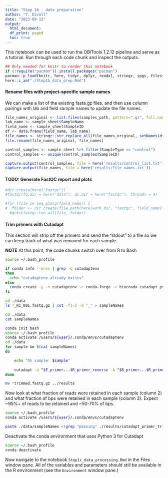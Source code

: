 ```yaml
---
title: "Step 1b - data preparation"
author: "T. Divoll"
date: "2023-09-12"
output: 
  html_document:
  df_print: paged
  toc: true
---
```


This notebook can be used to run the OBITools 1.2.12 pipeline and serve as a tutorial. Run through each code chunk and inspect the outputs.

```r
## Only needed for knitr to render this notebook
if (!require("pacman")) install.packages("pacman")
pacman::p_load(knitr, here, tidyr, dplyr, readxl, stringr, spgs, filesstrings)
here::i_am("./Step1b_data_prep.Rmd")
```

#### Rename files with project-specific sample names

We can make a list of the existing fasta.gz files, and then use column pairings with lab and field sample names to update the file names.

```r
file_names_original <- list.files(samples_path, pattern=".gz", full.names = T, recursive = T)
lab_name <- sample_sheet$SampleName
field_name <- sample_sheet$SampleID
df <- data.frame(field_name, lab_name)
file_names <- stringr::str_replace_all(file_names_original, setNames(df$field_name, df$lab_name))
file.rename(file_names_original, file_names)
```

```r
control_samples <- sample_sheet %>% filter(SampleType == "control")
control_samples <- unique(control_samples$SampleID)
```

```r
capture.output(control_samples, file = here('results/control_list.txt'))
capture.output(file_names, file = here('results/file_names.txt'))
```

#### TODO: Generate FastQC report and plots
```r
#dir.create(here("fastqc"))
#fastqc(fq.dir = here("data"), qc.dir = here("fastqc"), threads = 4)

#for (file in seq_along(field_name)) {
#  folder <- dir.create(file.path(here(work_dir, "fastqc", field_name[file])))
  #qckitfastq::run_all(file, folder)

```

#### Trim primers with Cutadapt

This section will strip off the primers and send the "stdout" to a file so we can keep track of what was removed for each sample.

**NOTE** At this point, the code chunks switch over from R to Bash

```bash
source ~/.bash_profile

if conda info --envs | grep -q cutadaptenv
then 
  echo "cutadaptenv already exists" 
else 
  conda create -y -n cutadaptenv -c conda-forge -c bioconda cutadapt python=3.9 
fi
```

```bash
cd ./data
ls *_R1_001.fastq.gz | cut -f1-2 -d "_" > sampleNames
```

```bash
cd ./data
cat sampleNames
```

```bash
conda init bash
source ~/.bash_profile
conda activate /users/${user}/.conda/envs/cutadaptenv
cd ./data
for sample in $(cat sampleNames)
do

    echo "On sample: $sample"
  
    cutadapt -a ^$F_primer...$R_primer_reverse -A ^$R_primer...$R_primer_reverse --no-indels -e $primer_mismatch --discard-untrimmed -o ${sample}_L001_R1_001_trimmed.fastq.gz -p ${sample}_L001_R2_001_trimmed.fastq.gz ${sample}_L001_R1_001.fastq.gz ${sample}_L001_R2_001.fastq.gz >> ../results/cutadapt_primer_trimming_stats.txt 2>&1
done

mv *trimmed.fastq.gz ../results
```
Now look at what fraction of reads were retained in each sample (column 2) and what fraction of bps were retained in each sample (column 3). Expect \~95%+ of reads to be retained and \~50-70% of bps.

```bash
source ~/.bash_profile
conda activate /users/${user}/.conda/envs/cutadaptenv

paste ./data/sampleNames <(grep "passing" ./results/cutadapt_primer_trimming_stats.txt | cut -f3 -d "(" | tr -d ")") <(grep "filtered" ./results/cutadapt_primer_trimming_stats.txt | cut -f3 -d "(" | tr -d ")") | column -t
```

Deactivate the conda environment that uses Python 3 for Cutadapt

```bash
source ~/.bash_profile
conda deactivate
```

Now navigate to the notebook `Step1c_data_processing.Rmd` in the Files window pane. All of the variables and parameters should still be available in the R environment (see the `Environment` window pane.)

